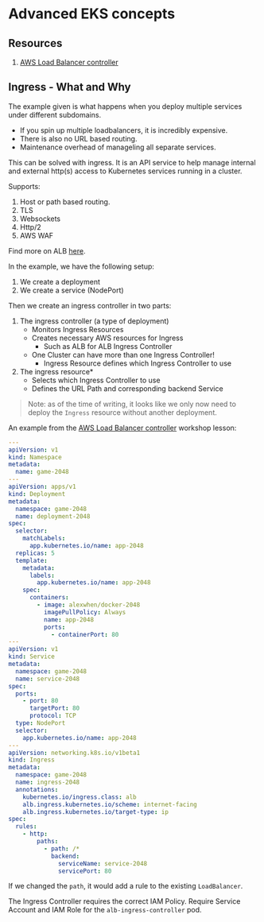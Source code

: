 # Advanced EKS concepts

## Resources

1. [AWS Load Balancer controller](https://www.eksworkshop.com/beginner/130_exposing-service/ingress_controller_alb/)

## Ingress - What and Why

The example given is what happens when you deploy multiple services under different subdomains.

- If you spin up multiple loadbalancers, it is incredibly expensive.
- There is also no URL based routing.
- Maintenance overhead of manageling all separate services.

This can be solved with ingress. It is an API service to help manage internal and external http(s) access to Kubernetes services running in a cluster.

Supports:

1. Host or path based routing.
2. TLS
3. Websockets
4. Http/2
5. AWS WAF

Find more on ALB [here](https://aws.amazon.com/blogs/opensource/kubernetes-ingress-aws-alb-ingress-controller/).

In the example, we have the following setup:

1. We create a deployment
2. We create a service (NodePort)

Then we create an ingress controller in two parts:

1. The ingress controller (a type of deployment)
   - Monitors Ingress Resources
   - Creates necessary AWS resources for Ingress
     - Such as ALB for ALB Ingress Controller
   - One Cluster can have more than one Ingress Controller!
     - Ingress Resource defines which Ingress Controller to use
2. The ingress resource\*
   - Selects which Ingress Controller to use
   - Defines the URL Path and corresponding backend Service

> Note: as of the time of writing, it looks like we only now need to deploy the `Ingress` resource without another deployment.

An example from the [AWS Load Balancer controller](https://www.eksworkshop.com/beginner/130_exposing-service/ingress_controller_alb/) workshop lesson:

```yaml
---
apiVersion: v1
kind: Namespace
metadata:
  name: game-2048
---
apiVersion: apps/v1
kind: Deployment
metadata:
  namespace: game-2048
  name: deployment-2048
spec:
  selector:
    matchLabels:
      app.kubernetes.io/name: app-2048
  replicas: 5
  template:
    metadata:
      labels:
        app.kubernetes.io/name: app-2048
    spec:
      containers:
        - image: alexwhen/docker-2048
          imagePullPolicy: Always
          name: app-2048
          ports:
            - containerPort: 80
---
apiVersion: v1
kind: Service
metadata:
  namespace: game-2048
  name: service-2048
spec:
  ports:
    - port: 80
      targetPort: 80
      protocol: TCP
  type: NodePort
  selector:
    app.kubernetes.io/name: app-2048
---
apiVersion: networking.k8s.io/v1beta1
kind: Ingress
metadata:
  namespace: game-2048
  name: ingress-2048
  annotations:
    kubernetes.io/ingress.class: alb
    alb.ingress.kubernetes.io/scheme: internet-facing
    alb.ingress.kubernetes.io/target-type: ip
spec:
  rules:
    - http:
        paths:
          - path: /*
            backend:
              serviceName: service-2048
              servicePort: 80
```

If we changed the `path`, it would add a rule to the existing `LoadBalancer`.

The Ingress Controller requires the correct IAM Policy. Require Service Account and IAM Role for the `alb-ingress-controller` pod.
